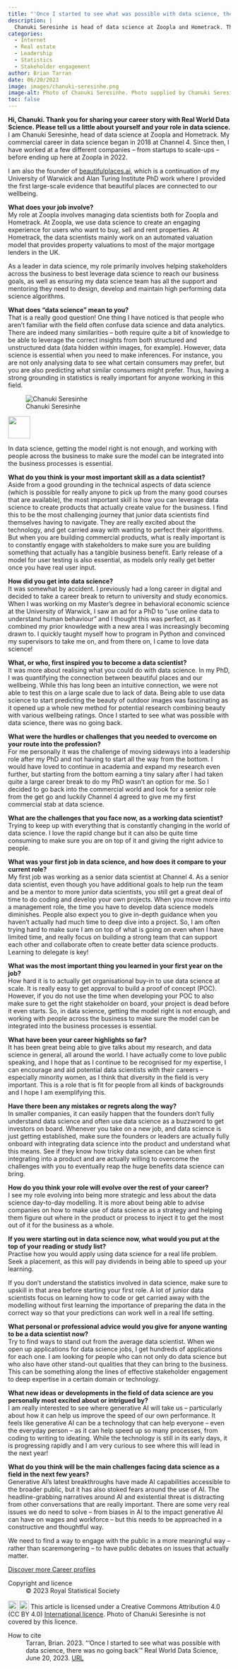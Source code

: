 ```yaml
---
title: "'Once I started to see what was possible with data science, there was no going back'"
description: |
  Chanuki Seresinhe is head of data science at Zoopla and Hometrack. This is her career story so far -- from researching beautiful places to helping web users buy, sell and rent property spaces.   
categories:
  - Internet
  - Real estate
  - Leadership
  - Statistics
  - Stakeholder engagement
author: Brian Tarran
date: 06/20/2023
image: images/chanuki-seresinhe.png
image-alt: Photo of Chanuki Seresinhe. Photo supplied by Chanuki Seresinhe, used with permission.
toc: false
---
```

**Hi, Chanuki. Thank you for sharing your career story with Real World Data Science. Please tell us a little about yourself and your role in data science.**\
I am Chanuki Seresinhe, head of data science at Zoopla and Hometrack. My commercial career in data science began in 2018 at Channel 4. Since then, I have worked at a few different companies -- from startups to scale-ups -- before ending up here at Zoopla in 2022.

I am also the founder of [beautifulplaces.ai](https://www.beautifulplaces.ai/), which is a continuation of my University of Warwick and Alan Turing Institute PhD work where I provided the first large-scale evidence that beautiful places are connected to our wellbeing. 

**What does your job involve?**\
My role at Zoopla involves managing data scientists both for Zoopla and Hometrack. At Zoopla, we use data science to create an engaging experience for users who want to buy, sell and rent properties. At Hometrack, the data scientists mainly work on an automated valuation model that provides property valuations to most of the major mortgage lenders in the UK. 

As a leader in data science, my role primarily involves helping stakeholders across the business to best leverage data science to reach our business goals, as well as ensuring my data science team has all the support and mentoring they need to design, develop and maintain high performing data science algorithms.

**What does “data science” mean to you?**\
That is a really good question! One thing I have noticed is that people who aren’t familiar with the field often confuse data science and data analytics. There are indeed many similarities -- both require quite a bit of knowledge to be able to leverage the correct insights from both structured and unstructured data (data hidden within images, for example). However, data science is essential when you need to make inferences. For instance, you are not only analysing data to see what certain consumers may prefer, but you are also predicting what similar consumers might prefer. Thus, having a strong grounding in statistics is really important for anyone working in this field.

::: {.pullquote-container}
::: grid
::: {.g-col-12 .g-col-lg-4}
![Chanuki Seresinhe](images/chanuki-seresinhe.png){fig-alt="Portrait photo of  Chanuki Seresinhe" fig-align="left"}
::: 
::: {.g-col-12 .g-col-lg-8 .pullquote-grid .pullquote}
![](/images/pullquote-purple.png){width="50px"}

In data science, getting the model right is not enough, and working with people across the business to make sure the model can be integrated into the business processes is essential.
:::
:::
:::

**What do you think is your most important skill as a data scientist?**\
Aside from a good grounding in the technical aspects of data science (which is possible for really anyone to pick up from the many good courses that are available), the most important skill is how you can leverage data science to create products that actually create value for the business. I find this to be the most challenging journey that junior data scientists find themselves having to navigate. They are really excited about the technology, and get carried away with wanting to perfect their algorithms. But when you are building commercial products, what is really important is to constantly engage with stakeholders to make sure you are building something that actually has a tangible business benefit. Early release of a model for user testing is also essential, as models only really get better once you have real user input.

**How did you get into data science?**\
It was somewhat by accident. I previously had a long career in digital and decided to take a career break to return to university and study economics. When I was working on my Master’s degree in behavioral economic science at the University of Warwick, I saw an ad for a PhD to “use online data to understand human behaviour” and I thought this was perfect, as it combined my prior knowledge with a new area I was increasingly becoming drawn to. I quickly taught myself how to program in Python and convinced my supervisors to take me on, and from there on, I came to love data science!

**What, or who, first inspired you to become a data scientist?**\
It was more about realising what you could do with data science. In my PhD, I was quantifying the connection between beautiful places and our wellbeing. While this has long been an intuitive connection, we were not able to test this on a large scale due to lack of data. Being able to use data science to start predicting the beauty of outdoor images was fascinating as it opened up a whole new method for potential research combining beauty with various wellbeing ratings. Once I started to see what was possible with data science, there was no going back.

**What were the hurdles or challenges that you needed to overcome on your route into the profession?**\
For me personally it was the challenge of moving sideways into a leadership role after my PhD and not having to start all the way from the bottom. I would have loved to continue in academia and expand my research even further, but starting from the bottom earning a tiny salary after I had taken quite a large career break to do my PhD wasn’t an option for me. So I decided to go back into the commercial world and look for a senior role from the get go and luckily Channel 4 agreed to give me my first commercial stab at data science.

**What are the challenges that you face now, as a working data scientist?**\
Trying to keep up with everything that is constantly changing in the world of data science. I love the rapid change but it can also be quite time consuming to make sure you are on top of it and giving the right advice to people.

**What was your first job in data science, and how does it compare to your current role?**\
My first job was working as a senior data scientist at Channel 4. As a senior data scientist, even though you have additional goals to help run the team and be a mentor to more junior data scientists, you still get a great deal of time to do coding and develop your own projects. When you move more into a management role, the time you have to develop data science models diminishes. People also expect you to give in-depth guidance when you haven’t actually had much time to deep dive into a project. So, I am often trying hard to make sure I am on top of what is going on even when I have limited time, and really focus on building a strong team that can support each other and collaborate often to create better data science products. Learning to delegate is key!

**What was the most important thing you learned in your first year on the job?**\
How hard it is to actually get organisational buy-in to use data science at scale. It is really easy to get approval to build a proof of concept (POC). However, if you do not use the time when developing your POC to also make sure to get the right stakeholder on board, your project is dead before it even starts. So, in data science, getting the model right is not enough, and working with people across the business to make sure the model can be integrated into the business processes is essential. 

**What have been your career highlights so far?**\
It has been great being able to give talks about my research, and data science in general, all around the world. I have actually come to love public speaking, and I hope that as I continue to be recognised for my expertise, I can encourage and aid potential data scientists with their careers -- especially minority women, as I think that diversity in the field is very important. This is a role that is fit for people from all kinds of backgrounds and I hope I am exemplifying this. 

**Have there been any mistakes or regrets along the way?**\
In smaller companies, it can easily happen that the founders don’t fully understand data science and often use data science as a buzzword to get investors on board. Whenever you take on a new job, and data science is just getting established, make sure the founders or leaders are actually fully onboard with integrating data science into the product and understand what this means. See if they know how tricky data science can be when first integrating into a product and are actually willing to overcome the challenges with you to eventually reap the huge benefits data science can bring. 

**How do you think your role will evolve over the rest of your career?**\
I see my role evolving into being more strategic and less about the data science day-to-day modelling. It is more about being able to advise companies on how to make use of data science as a strategy and helping them figure out where in the product or process to inject it to get the most out of it for the business as a whole.

**If you were starting out in data science now, what would you put at the top of your reading or study list?**\
Practise how you would apply using data science for a real life problem. Seek a placement, as this will pay dividends in being able to speed up your learning.

If you don’t understand the statistics involved in data science, make sure to upskill in that area before starting your first role. A lot of junior data scientists focus on learning how to code or get carried away with the modelling without first learning the importance of preparing the data in the correct way so that your predictions can work well in a real life setting. 

**What personal or professional advice would you give for anyone wanting to be a data scientist now?**\
Try to find ways to stand out from the average data scientist. When we open up applications for data science jobs, I get hundreds of applications for each one. I am looking for people who can not only do data science but who also have other stand-out qualities that they can bring to the business. This can be something along the lines of effective stakeholder engagement to deep expertise in a certain domain or technology. 

**What new ideas or developments in the field of data science are you personally most excited about or intrigued by?**\
I am really interested to see where generative AI will take us -- particularly about how it can help us improve the speed of our own performance. It feels like generative AI can be a technology that can help everyone -- even the everyday person -- as it can help speed up so many processes, from coding to writing to ideating. While the technology is still in its early days, it is progressing rapidly and I am very curious to see where this will lead in the next year!

**What do you think will be the main challenges facing data science as a field in the next few years?**\
Generative AI's latest breakthroughs have made AI capabilities accessible to the broader public, but it has also stoked fears around the use of AI. The headline-grabbing narratives around AI and existential threat is distracting from other conversations that are really important. There are some very real issues we do need to solve -- from biases in AI to the impact generative AI can have on wages and workforce -- but this needs to be approached in a constructive and thoughtful way.

We need to find a way to engage with the public in a more meaningful way -- rather than scaremongering -- to have public debates on issues that actually matter.

::: {.article-btn}
[Discover more Career profiles](/careers/career-profiles/index.qmd)
:::

::: {.further-info}
::: grid
::: {.g-col-12 .g-col-md-6}
Copyright and licence
: &copy; 2023 Royal Statistical Society

<a href="http://creativecommons.org/licenses/by/4.0/?ref=chooser-v1" target="_blank" rel="license noopener noreferrer" style="display:inline-block;"> <img style="height:22px!important;vertical-align:text-bottom;" src="https://mirrors.creativecommons.org/presskit/icons/cc.svg?ref=chooser-v1"><img style="height:22px!important;margin-left:3px;vertical-align:text-bottom;" src="https://mirrors.creativecommons.org/presskit/icons/by.svg?ref=chooser-v1"></a> This article is licensed under a Creative Commons Attribution 4.0 (CC BY 4.0) <a href="http://creativecommons.org/licenses/by/4.0/?ref=chooser-v1" target="_blank" rel="license noopener noreferrer" style="display:inline-block;"> International licence</a>. Photo of Chanuki Seresinhe is not covered by this licence.  

:::

::: {.g-col-12 .g-col-md-6}
How to cite
: Tarran, Brian. 2023. "'Once I started to see what was possible with data science, there was no going back'" Real World Data Science, June 20, 2023. [URL](https://realworlddatascience.net/careers/career-profiles/posts/2023/06/20/chanuki-seresinhe.html)
:::
:::
:::